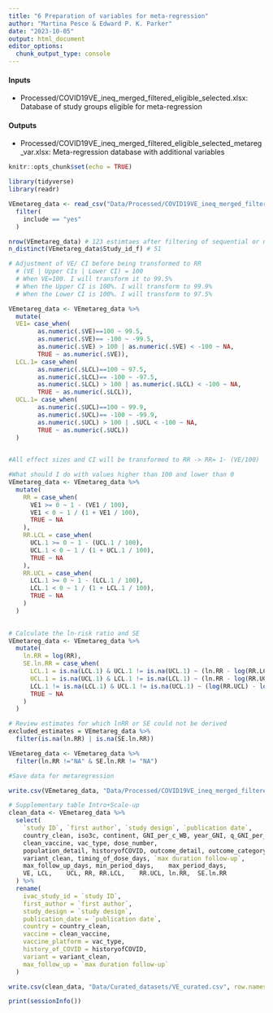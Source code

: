 ```yaml
---
title: "6 Preparation of variables for meta-regression"
author: "Martina Pesce & Edward P. K. Parker"
date: "2023-10-05"
output: html_document
editor_options: 
  chunk_output_type: console
---
```


#### Inputs
- Processed/COVID19VE_ineq_merged_filtered_eligible_selected.xlsx: Database of study groups eligible for meta-regression

#### Outputs
- Processed/COVID19VE_ineq_merged_filtered_eligible_selected_metareg_var.xlsx: Meta-regression database with additional variables

```r
knitr::opts_chunk$set(echo = TRUE)
```



```r
library(tidyverse)
library(readr)

VEmetareg_data <- read_csv("Data/Processed/COVID19VE_ineq_merged_filtered_eligible_selected.csv") %>% 
  filter(
    include == "yes"
  )

nrow(VEmetareg_data) # 123 estimtaes after filtering of sequential or nested estimates
n_distinct(VEmetareg_data$Study_id_f) # 51
```



```r
# Adjustment of VE/ CI before being transformed to RR
  # (VE | Upper CIs | Lower CI) = 100
  # When VE=100. I will transform it to 99.5%
  # When the Upper CI is 100%. I will transform to 99.9%
  # When the Lower CI is 100%. I will transform to 97.5%

VEmetareg_data <- VEmetareg_data %>% 
  mutate(
  VE1= case_when(
        as.numeric(.$VE)==100 ~ 99.5,
        as.numeric(.$VE)== -100 ~ -99.5,
        as.numeric(.$VE) > 100 | as.numeric(.$VE) < -100 ~ NA,  
        TRUE ~ as.numeric(.$VE)),
  LCL.1= case_when(
        as.numeric(.$LCL)==100 ~ 97.5,
        as.numeric(.$LCL)== -100 ~ -97.5,
        as.numeric(.$LCL) > 100 | as.numeric(.$LCL) < -100 ~ NA,  
        TRUE ~ as.numeric(.$LCL)),
  UCL.1= case_when(
        as.numeric(.$UCL)==100 ~ 99.9,
        as.numeric(.$UCL)== -100 ~ -99.9,
        as.numeric(.$UCL) > 100 | .$UCL < -100 ~ NA,  
        TRUE ~ as.numeric(.$UCL))  
  )
  


```


```r
#All effect sizes and CI will be transformed to RR -> RR= 1- (VE/100)

#What should I do with values higher than 100 and lower than 0
VEmetareg_data <- VEmetareg_data %>% 
  mutate(
    RR = case_when(
      VE1 >= 0 ~ 1 - (VE1 / 100),
      VE1 < 0 ~ 1 / (1 + VE1 / 100),
      TRUE ~ NA
    ),
    RR.LCL = case_when(
      UCL.1 >= 0 ~ 1 - (UCL.1 / 100),
      UCL.1 < 0 ~ 1 / (1 + UCL.1 / 100),
      TRUE ~ NA
    ),
    RR.UCL = case_when(
      LCL.1 >= 0 ~ 1 - (LCL.1 / 100),
      LCL.1 < 0 ~ 1 / (1 + LCL.1 / 100),
      TRUE ~ NA
    )
  )
    


```


```r
# Calculate the ln-risk ratio and SE
VEmetareg_data <- VEmetareg_data %>% 
  mutate(
    ln.RR = log(RR),
    SE.ln.RR = case_when(
      LCL.1 = is.na(LCL.1) & UCL.1 != is.na(UCL.1) ~ (ln.RR - log(RR.LCL))/1.96,
      UCL.1 = is.na(UCL.1) & LCL.1 != is.na(LCL.1) ~ (ln.RR - log(RR.UCL))/1.96,
      LCL.1 != is.na(LCL.1) & UCL.1 != is.na(UCL.1) ~ (log(RR.UCL) - log(RR.LCL)) / 3.92,
      TRUE ~ NA
    )
  ) 

# Review estimates for which lnRR or SE could not be derived 
excluded_estimates = VEmetareg_data %>% 
  filter(is.na(ln.RR) | is.na(SE.ln.RR))

VEmetareg_data <- VEmetareg_data %>% 
  filter(ln.RR !="NA" & SE.ln.RR != "NA")

```



```r
#Save data for metaregression

write.csv(VEmetareg_data, "Data/Processed/COVID19VE_ineq_merged_filtered_eligible_selected_metareg_var.csv")
```


```r
# Supplementary table Intro+Scale-up
clean_data <- VEmetareg_data %>%
  select(
    `study ID`, `first author`, `study design`, `publication date`, 
    country_clean, iso3c, continent, GNI_per_c_WB, year_GNI, q_GNI_per_c_WB,
    clean_vaccine, vac_type, dose_number, 
    population_detail, historyofCOVID, outcome_detail, outcome_category,
    variant_clean, timing_of_dose_days, `max duration follow-up`,
    max_follow_up_days, min_period_days,	max_period_days, 
    VE, LCL,	UCL, RR, RR.LCL,	RR.UCL,	ln.RR,	SE.ln.RR
  ) %>% 
  rename(
    ivac_study_id = `study ID`,
    first_author = `first author`,
    study_design = `study design`,
    publication_date = `publication date`,
    country = country_clean,
    vaccine = clean_vaccine,
    vaccine_platform = vac_type,
    history_of_COVID = historyofCOVID,
    variant = variant_clean,
    max_follow_up = `max duration follow-up`
  )

write.csv(clean_data, "Data/Curated_datasets/VE_curated.csv", row.names=F)

```


```r

print(sessionInfo())

```




